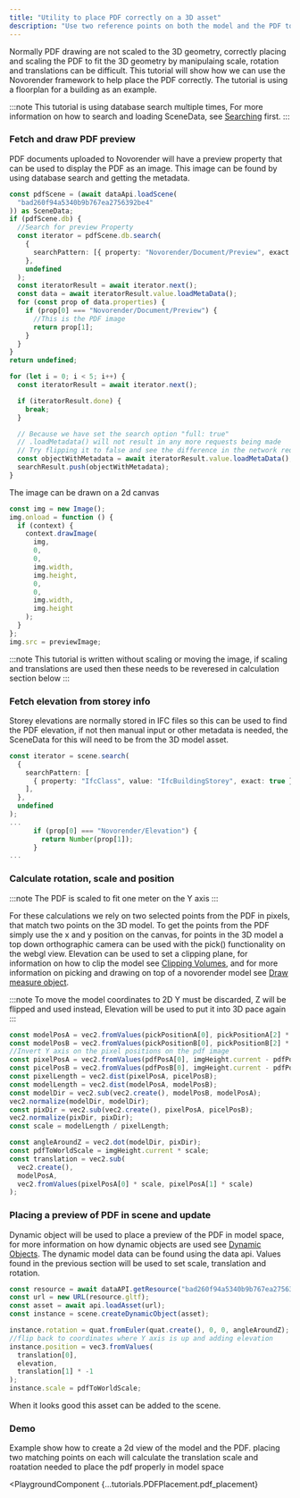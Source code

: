 ```yaml
---
title: "Utility to place PDF correctly on a 3D asset"
description: "Use two reference points on both the model and the PDF to place and scale the PDF in 3D space"
---
```



Normally PDF drawing are not scaled to the 3D geometry, correctly placing and scaling the PDF to fit the 3D geometry
by manipulaing scale, rotation and translations can be difficult. This tutorial will show how we can use the Novorender framework
to help place the PDF correctly. The tutorial is using a floorplan for a building as an example.

:::note
This tutorial is using database search multiple times, For more information on how to search and loading SceneData, see [Searching](./searching) first.
:::

### Fetch and draw PDF preview

PDF documents uploaded to Novorender will have a preview property that can be used to display the PDF as an image.
This image can be found by using database search and getting the metadata.

```typescript
const pdfScene = (await dataApi.loadScene(
  "bad260f94a5340b9b767ea2756392be4"
)) as SceneData;
if (pdfScene.db) {
  //Search for preview Property
  const iterator = pdfScene.db.search(
    {
      searchPattern: [{ property: "Novorender/Document/Preview", exact: true }],
    },
    undefined
  );
  const iteratorResult = await iterator.next();
  const data = await iteratorResult.value.loadMetaData();
  for (const prop of data.properties) {
    if (prop[0] === "Novorender/Document/Preview") {
      //This is the PDF image
      return prop[1];
    }
  }
}
return undefined;

for (let i = 0; i < 5; i++) {
  const iteratorResult = await iterator.next();

  if (iteratorResult.done) {
    break;
  }

  // Because we have set the search option "full: true"
  // .loadMetadata() will not result in any more requests being made
  // Try flipping it to false and see the difference in the network request log
  const objectWithMetadata = await iteratorResult.value.loadMetaData();
  searchResult.push(objectWithMetadata);
}
```

The image can be drawn on a 2d canvas

```typescript
const img = new Image();
img.onload = function () {
  if (context) {
    context.drawImage(
      img,
      0,
      0,
      img.width,
      img.height,
      0,
      0,
      img.width,
      img.height
    );
  }
};
img.src = previewImage;
```

:::note
This tutorial is written without scaling or moving the image, if scaling and translations are used then these needs to be reveresed in
calculation section below
:::

### Fetch elevation from storey info

Storey elevations are normally stored in IFC files so this can be used to find the PDF elevation,
if not then manual input or other metadata is needed, the SceneData for this will need to be from the 3D model asset.

```typescript
const iterator = scene.search(
  {
    searchPattern: [
      { property: "IfcClass", value: "IfcBuildingStorey", exact: true },
    ],
  },
  undefined
);
...
      if (prop[0] === "Novorender/Elevation") {
        return Number(prop[1]);
      }
...
```

### Calculate rotation, scale and position

:::note
The PDF is scaled to fit one meter on the Y axis
:::

For these calculations we rely on two selected points from the PDF in pixels, that match two points on the 3D model.
To get the points from the PDF simply use the x and y position on the canvas, for points in the 3D model a top down
orthographic camera can be used with the pick() functionality on the webgl view. Elevation can be used to set a clipping plane,
for information on how to clip the model see [Clipping Volumes](./clipping_volumes), and for more information on
picking and drawing on top of a novorender model see [Draw measure object](./drawing2D).

:::note
To move the model coordinates to 2D Y must be discarded, Z will be flipped and used instead,
Elevation will be used to put it into 3D pace again
:::

```typescript
const modelPosA = vec2.fromValues(pickPositionA[0], pickPositionA[2] * -1);
const modelPosB = vec2.fromValues(pickPositionB[0], pickPositionB[2] * -1);
//Invert Y axis on the pixel positions on the pdf image
const pixelPosA = vec2.fromValues(pdfPosA[0], imgHeight.current - pdfPosA[1]);
const picelPosB = vec2.fromValues(pdfPosB[0], imgHeight.current - pdfPosB[1]);
const pixelLength = vec2.dist(pixelPosA, picelPosB);
const modelLength = vec2.dist(modelPosA, modelPosB);
const modelDir = vec2.sub(vec2.create(), modelPosB, modelPosA);
vec2.normalize(modelDir, modelDir);
const pixDir = vec2.sub(vec2.create(), pixelPosA, picelPosB);
vec2.normalize(pixDir, pixDir);
const scale = modelLength / pixelLength;

const angleAroundZ = vec2.dot(modelDir, pixDir);
const pdfToWorldScale = imgHeight.current * scale;
const translation = vec2.sub(
  vec2.create(),
  modelPosA,
  vec2.fromValues(pixelPosA[0] * scale, pixelPosA[1] * scale)
);
```

### Placing a preview of PDF in scene and update

Dynamic object will be used to place a preview of the PDF in model space, for more information on how dynamic objects are used
see [Dynamic Objects](./dynamic_objects). The dynamic model data can be found using the data api. Values found in the previous
section will be used to set scale, translation and rotation.

```typescript
const resource = await dataAPI.getResource("bad260f94a5340b9b767ea2756392be4");
const url = new URL(resource.gltf);
const asset = await api.loadAsset(url);
const instance = scene.createDynamicObject(asset);

instance.rotation = quat.fromEuler(quat.create(), 0, 0, angleAroundZ);
//flip back to coordinates where Y axis is up and adding elevation
instance.position = vec3.fromValues(
  translation[0],
  elevation,
  translation[1] * -1
);
instance.scale = pdfToWorldScale;
```

When it looks good this asset can be added to the scene.

### Demo

Example show how to create a 2d view of the model and the PDF. placing two matching points on each will calculate the translation scale and roatation needed to place the pdf properly in model space

<PlaygroundComponent
  {...tutorials.PDFPlacement.pdf_placement}
></PlaygroundComponent>
